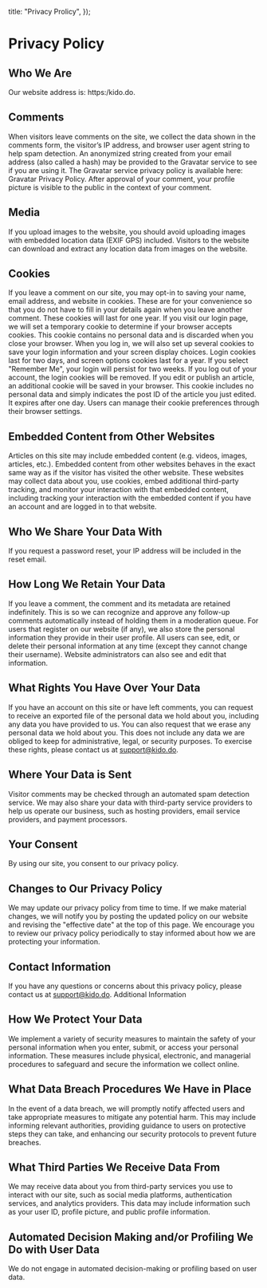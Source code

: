 
  title: "Privacy Prolicy",
});

#	Privacy Policy
##	Who We Are
Our website address is: https:/kido.do.
##	Comments
When visitors leave comments on the site, we collect the data shown in the comments form, the visitor’s IP address, and browser user agent string to help spam detection.
An anonymized string created from your email address (also called a hash) may be provided to the Gravatar service to see if you are using it. The Gravatar service privacy policy is available here: Gravatar Privacy Policy. After approval of your comment, your profile picture is visible to the public in the context of your comment.
##	Media
If you upload images to the website, you should avoid uploading images with embedded location data (EXIF GPS) included. Visitors to the website can download and extract any location data from images on the website.
##	Cookies
If you leave a comment on our site, you may opt-in to saving your name, email address, and website in cookies. These are for your convenience so that you do not have to fill in your details again when you leave another comment. These cookies will last for one year.
If you visit our login page, we will set a temporary cookie to determine if your browser accepts cookies. This cookie contains no personal data and is discarded when you close your browser.
When you log in, we will also set up several cookies to save your login information and your screen display choices. Login cookies last for two days, and screen options cookies last for a year. If you select "Remember Me", your login will persist for two weeks. If you log out of your account, the login cookies will be removed.
If you edit or publish an article, an additional cookie will be saved in your browser. This cookie includes no personal data and simply indicates the post ID of the article you just edited. It expires after one day.
Users can manage their cookie preferences through their browser settings.
##	Embedded Content from Other Websites
Articles on this site may include embedded content (e.g. videos, images, articles, etc.). Embedded content from other websites behaves in the exact same way as if the visitor has visited the other website.
These websites may collect data about you, use cookies, embed additional third-party tracking, and monitor your interaction with that embedded content, including tracking your interaction with the embedded content if you have an account and are logged in to that website.
##	Who We Share Your Data With
If you request a password reset, your IP address will be included in the reset email.
##	How Long We Retain Your Data
If you leave a comment, the comment and its metadata are retained indefinitely. This is so we can recognize and approve any follow-up comments automatically instead of holding them in a moderation queue.
For users that register on our website (if any), we also store the personal information they provide in their user profile. All users can see, edit, or delete their personal information at any time (except they cannot change their username). Website administrators can also see and edit that information.
##	What Rights You Have Over Your Data
If you have an account on this site or have left comments, you can request to receive an exported file of the personal data we hold about you, including any data you have provided to us. You can also request that we erase any personal data we hold about you. This does not include any data we are obliged to keep for administrative, legal, or security purposes. To exercise these rights, please contact us at support@kido.do.
##	Where Your Data is Sent
Visitor comments may be checked through an automated spam detection service. We may also share your data with third-party service providers to help us operate our business, such as hosting providers, email service providers, and payment processors.
##	Your Consent
By using our site, you consent to our privacy policy.
##	Changes to Our Privacy Policy
We may update our privacy policy from time to time. If we make material changes, we will notify you by posting the updated policy on our website and revising the "effective date" at the top of this page. We encourage you to review our privacy policy periodically to stay informed about how we are protecting your information.
##	Contact Information
If you have any questions or concerns about this privacy policy, please contact us at support@kido.do.
Additional Information
##	How We Protect Your Data
We implement a variety of security measures to maintain the safety of your personal information when you enter, submit, or access your personal information. These measures include physical, electronic, and managerial procedures to safeguard and secure the information we collect online.
##	What Data Breach Procedures We Have in Place
In the event of a data breach, we will promptly notify affected users and take appropriate measures to mitigate any potential harm. This may include informing relevant authorities, providing guidance to users on protective steps they can take, and enhancing our security protocols to prevent future breaches.
##	What Third Parties We Receive Data From
We may receive data about you from third-party services you use to interact with our site, such as social media platforms, authentication services, and analytics providers. This data may include information such as your user ID, profile picture, and public profile information.
##	Automated Decision Making and/or Profiling We Do with User Data
We do not engage in automated decision-making or profiling based on user data.